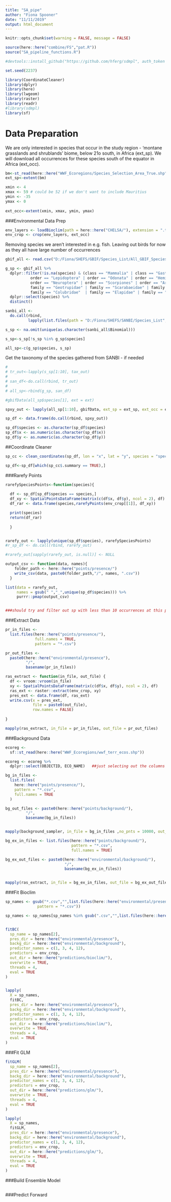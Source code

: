 ```yaml
---
title: "SA_pipe"
author: "Fiona Spooner"
date: "11/11/2019"
output: html_document
---
```


```r
knitr::opts_chunk$set(warning = FALSE, message = FALSE)
```

```r
source(here::here("combine/FS","pat.R"))
source("SA_pipeline_functions.R")

```


```r
#devtools::install_github("https://github.com/hferg/sdmpl", auth_token = GITHUB_PAT)

set.seed(2237)

library(CoordinateCleaner)
library(dplyr)
library(here)
library(lwgeom)
library(raster)
library(readr)
#library(sdmpl)
library(sf)
```

# Data Preparation 

We are only interested in species that occur in the study region - 'montane grasslands and shrublands' biome, below 21o south, in Africa (ext_sp). We will download all occurrences for these species south of the equator in Africa (ext_occ).
```r

bm<-st_read(here::here("WWF_Ecoregions/Species_Selection_Area_True.shp"))
ext_sp<-extent(bm)

xmin <- 4
xmax <- 59 # could be 52 if we don't want to include Mauritius 
ymin <- -35
ymax <- 0
 
ext_occ<-extent(xmin, xmax, ymin, ymax)

```

###Environmental Data Prep
```r

env_layers <- loadBioclim(path = here::here("CHELSA/"), extension = ".tif")
env_crop <- crop(env_layers, ext_occ)

```


Removing species we aren't interested in e.g. fish. Leaving out birds for now as they all have large number of occurrences
```r
gbif_all <- read.csv("D:/Fiona/SHEFS/GBIF/Species_List/All_GBIF_Species_List.csv", stringsAsFactors = FALSE)

g_sp <- gbif_all %>% 
  dplyr::filter(!is.na(species) & (class == "Mammalia" | class == "Gastropoda" | class == "Reptilia" |# class == "Aves" | 
           order == "Lepidoptera" | order == "Odonata" | order == "Hemiptera" | order == "Anura" | 
           order == "Neuroptera" | order == "Scorpiones" | order == "Araneae" | order == "Rodentia" |
           family == "Geotrupidae" | family == "Scarabaeidae" | family == "Viperidae" | family == "Lamprophiidae" |
           family == "Colubridae"  | family == "Elapidae" | family == "Pythonidae" | family == "Typhlopidae")) %>% 
  dplyr::select(species) %>% 
  distinct() 
```


```r
sanbi_all <- 
  do.call(rbind,
          lapply(list.files(path = "D:/Fiona/SHEFS/SANBI/Species_List", pattern = "*.csv", full.names = TRUE), read.csv))

s_sp <- na.omit(unique(as.character(sanbi_all$Binomial)))

s_sp<-s_sp[!s_sp %in% g_sp$species]

all_sp<-c(g_sp$species, s_sp)

``` 

Get the taxonomy of the species gathered from SANBI - if needed 

```r
# 
# tr_out<-lapply(s_sp[1:10], tax_out)
# 
# san_df<-do.call(rbind, tr_out)
# 
# all_sp<-rbind(g_sp, san_df)

```

```r

#gbifData(all_sp$species[1], ext = ext)

spxy_out <- lapply(all_sp[1:10], gbifData, ext_sp = ext_sp, ext_occ = ext_occ)

sp_df <- data.frame(do.call(rbind, spxy_out))

sp_df$species <- as.character(sp_df$species)
sp_df$x <- as.numeric(as.character(sp_df$x))
sp_df$y <- as.numeric(as.character(sp_df$y))

```



##Coordinate Cleaner
```r

sp_cc <- clean_coordinates(sp_df, lon = "x", lat = "y", species = "species")

sp_df<-sp_df[which(sp_cc$.summary == TRUE),]

```





###Rarefy Points
```r
rarefySpeciesPoints<-function(species){
  
  df <- sp_df[sp_df$species == species,]
  df_xy <- SpatialPointsDataFrame(matrix(c(df$x, df$y), ncol = 2), df)
  df_rar <- data.frame(species,rarefyPoints(env_crop[[1]], df_xy))

  print(species)
  return(df_rar)
  
  }


rarefy_out <- lapply(unique(sp_df$species), rarefySpeciesPoints)
#r_sp_df <- do.call(rbind, rarefy_out)

#rarefy_out[sapply(rarefy_out, is.null)] <- NULL

output_csv <- function(data, names){ 
    folder_path <- here::here("points/presence/")
    write_csv(data, paste0(folder_path,"/", names, ".csv"))
  }

list(data = rarefy_out,
     names = gsub(" ","_",unique(sp_df$species))) %>% 
     purrr::pmap(output_csv) 


###should try and filter out sp with less than 10 occurrences at this point

```


###Extract Data
```r
pr_in_files <-
  list.files(here::here("points/presence/"),
             full.names = TRUE,
             pattern = "*.csv")

pr_out_files <-
  paste0(here::here("environmental/presence"),
         "/",
         basename(pr_in_files))

ras_extract <- function(in_file, out_file) {
  df <- vroom::vroom(in_file)
  xy <- SpatialPointsDataFrame(matrix(c(df$x, df$y), ncol = 2), df)
  ras_ext <- raster::extract(env_crop, xy)
  pres_ext <- data.frame(df, ras_ext)
  write.csv(x = pres_ext,
            file = paste0(out_file),
            row.names = FALSE)
  
}

mapply(ras_extract, in_file = pr_in_files, out_file = pr_out_files)

```


###Background Data
```r


ecoreg <-
  sf::st_read(here::here("WWF_Ecoregions/wwf_terr_ecos.shp"))

ecoreg <- ecoreg %>%
  dplyr::select(OBJECTID, ECO_NAME)   ##just selecting out the columns we're interested in

bg_in_files <-
  list.files(
    here::here("points/presence/"),
    pattern = "*.csv",
    full.names = TRUE
  )

bg_out_files <- paste0(here::here("points/background/"),
         "/",
         basename(bg_in_files))


mapply(background_sampler, in_file = bg_in_files ,no_pnts = 10000, out_file = bg_out_files)

```


```r


bg_ex_in_files <- list.files(here::here("points/background/"),
                             pattern = "*.csv",
                             full.names = TRUE)

bg_ex_out_files <- paste0(here::here("environmental/background/"),
                          "/",
                          basename(bg_ex_in_files))


mapply(ras_extract, in_file = bg_ex_in_files, out_file = bg_ex_out_files)

```


###Fit Bioclim
```r


sp_names <- gsub("*.csv","",list.files(here::here("environmental/presence"),
              pattern = "*.csv"))

sp_names <- sp_names[sp_names %in% gsub(".csv","",list.files(here::here("environmental/background")))]


fitBC(
  sp_name = sp_names[2],
  pres_dir = here::here("environmental/presence"),
  backg_dir = here::here("environmental/background"),
  predictor_names = c(1, 3, 4, 12),
  predictors = env_crop,
  out_dir = here::here("predictions/bioclim/"),
  overwrite = TRUE,
  threads = 4,
  eval = TRUE
)


lapply(
  X = sp_names,
  fitBC,
  pres_dir = here::here("environmental/presence"),
  backg_dir = here::here("environmental/background"),
  predictor_names = c(1, 3, 4, 12),
  predictors = env_crop,
  out_dir = here::here("predictions/bioclim/"),
  overwrite = TRUE,
  threads = 4,
  eval = TRUE
)


```



###Fit GLM
```r
fitGLM(
  sp_name = sp_names[2],
  pres_dir = here::here("environmental/presence"),
  backg_dir = here::here("environmental/background"),
  predictor_names = c(1, 3, 4, 12),
  predictors = env_crop,
  out_dir = here::here("predictions/glm/"),
  overwrite = TRUE,
  threads = 4,
  eval = TRUE
)

lapply(
  X = sp_names,
  fitGLM,
  pres_dir = here::here("environmental/presence"),
  backg_dir = here::here("environmental/background"),
  predictor_names = c(1, 3, 4, 12),
  predictors = env_crop,
  out_dir = here::here("predictions/glm/"),
  overwrite = TRUE,
  threads = 4,
  eval = TRUE
)


```


###Build Ensemble Model
```r

```


###Predict Forward
```r


```
